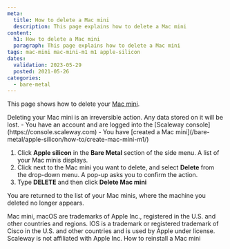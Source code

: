 ```yaml
---
meta:
  title: How to delete a Mac mini
  description: This page explains how to delete a Mac mini
content:
  h1: How to delete a Mac mini
  paragraph: This page explains how to delete a Mac mini
tags: mac-mini mac-mini-m1 m1 apple-silicon
dates:
  validation: 2023-05-29
  posted: 2021-05-26
categories:
  - bare-metal
---
```


This page shows how to delete your [Mac mini](/bare-metal/apple-silicon/concepts/#mac-mini).

<Macro id="iam-requirements" />

<Message type="important">
  Deleting your Mac mini is an irreversible action. Any data stored on it will be lost.
</Message>

<Message type="requirement">
  - You have an account and are logged into the [Scaleway console](https://console.scaleway.com)
  - You have [created a Mac mini](/bare-metal/apple-silicon/how-to/create-mac-mini-m1/)
</Message>

1. Click **Apple silicon** in the **Bare Metal** section of the side menu. A list of your Mac minis displays.
    <Lightbox src="scaleway-m1-list.webp" alt="" />
2. Click <Icon name="more" /> next to the Mac mini you want to delete, and select **Delete** from the drop-down menu. A pop-up asks you to confirm the action.
3. Type **DELETE** and then click **Delete Mac mini**

You are returned to the list of your Mac minis, where the machine you deleted no longer appears.

<Message type="note">
  Mac mini, macOS are trademarks of Apple Inc., registered in the U.S. and other countries and regions. IOS is a trademark or registered trademark of Cisco in the U.S. and other countries and is used by Apple under license. Scaleway is not affiliated with Apple Inc.
</Message> 

<Navigation title="See Also">
  <PreviousButton to="/bare-metal/apple-silicon/how-to/reinstall-mac-mini/">How to reinstall a Mac mini</PreviousButton>
</Navigation>
